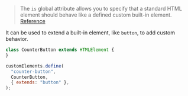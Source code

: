 > The `is` global attribute allows you to specify that a standard HTML element should behave like a defined custom built-in element. [Reference](https://developer.mozilla.org/en-US/docs/Web/HTML/Global_attributes/is)

It can be used to extend a built-in element, like `button`, to add custom behavior.

```js
class CounterButton extends HTMLElement {
}

customElements.define(
  "counter-button",
  CounterButton,
  { extends: "button" },
);
```
